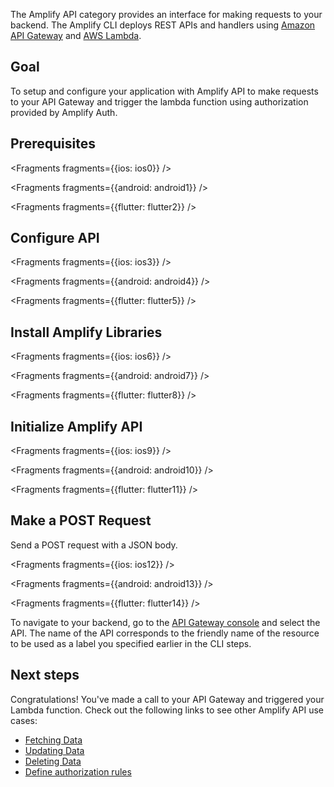 The Amplify API category provides an interface for making requests to your backend. The Amplify CLI deploys REST APIs and handlers using [Amazon API Gateway](http://docs.aws.amazon.com/apigateway/latest/developerguide/) and [AWS Lambda](http://docs.aws.amazon.com/lambda/latest/dg/).

## Goal
To setup and configure your application with Amplify API to make requests to your API Gateway and trigger the lambda function using authorization provided by Amplify Auth.

## Prerequisites


<Fragments fragments={{ios: ios0}} />


<Fragments fragments={{android: android1}} />


<Fragments fragments={{flutter: flutter2}} />

## Configure API


<Fragments fragments={{ios: ios3}} />


<Fragments fragments={{android: android4}} />


<Fragments fragments={{flutter: flutter5}} />

## Install Amplify Libraries


<Fragments fragments={{ios: ios6}} />


<Fragments fragments={{android: android7}} />


<Fragments fragments={{flutter: flutter8}} />

## Initialize Amplify API


<Fragments fragments={{ios: ios9}} />


<Fragments fragments={{android: android10}} />


<Fragments fragments={{flutter: flutter11}} />

## Make a POST Request

Send a POST request with a JSON body.


<Fragments fragments={{ios: ios12}} />


<Fragments fragments={{android: android13}} />


<Fragments fragments={{flutter: flutter14}} />

To navigate to your backend, go to the [API Gateway console](https://aws.amazon.com/apigateway) and select the API. The name of the API corresponds to the friendly name of the resource to be used as a label you specified earlier in the CLI steps.

## Next steps

Congratulations! You've made a call to your API Gateway and triggered your Lambda function. Check out the following links to see other Amplify API use cases:

* [Fetching Data](/lib/restapi/fetch)
* [Updating Data](/lib/restapi/update)
* [Deleting Data](/lib/restapi/delete)
* [Define authorization rules](/lib/restapi/authz)
